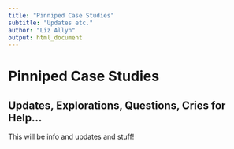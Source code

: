 ```yaml
---
title: "Pinniped Case Studies"
subtitle: "Updates etc."
author: "Liz Allyn"
output: html_document
---
```


# Pinniped Case Studies
## Updates, Explorations, Questions, Cries for Help...



This will be info and updates and stuff!
